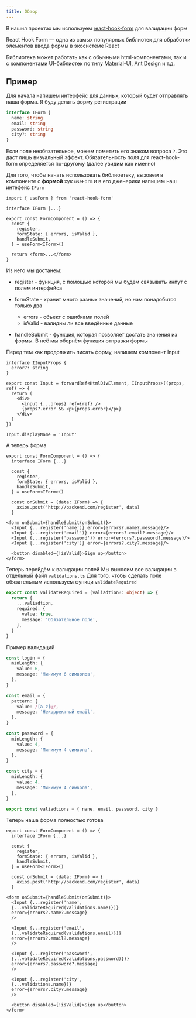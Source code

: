 ```yaml
---
title: Обзор
---
```


В нашил проектах мы используем [react-hook-form](https://www.react-hook-form.com) для валидации форм

React Hook Form — одна из самых популярных библиотек для обработки элементов ввода формы в экосистеме React

Библиотека может работать как с обычными html-компонентами, так и с компонентами UI-библиотек по типу Material-UI, Ant Design и т.д.

## Пример

Для начала напишем интерфейс для данных, который будет отправлять наша форма. Я буду делать форму регистрации

```ts
interface IForm {
  name: string
  email: string
  password: string
  city?: string
}
```

Если поле необязательное, можем пометить его знаком вопроса `?`. Это даст лишь визуальный эффект. Обязательность поля для react-hook-form определяется по-другому (далее увидим как именно)

Для того, чтобы начать использовать библиоетеку, вызовем в компоненте с **формой** хук `useForm` и в его дженерики напишем наш интефейс `IForm`

```tsx
import { useForm } from 'react-hook-form'

interface IForm {...}

export const FormComponent = () => {
  const {
    register,
    formState: { errors, isValid },
    handleSubmit,
  } = useForm<IForm>()

  return <form>...</form>
}
```

Из него мы достанем:

- register - функция, с помощью которой мы будем связывать инпут с полем интерфейса

- formState - хранит много разных значений, но нам понадобится только два

  - errors - объект с ошибками полей
  - isValid - валидны ли все введённые данные

- handleSubmit - функция, которая позволяет достать значения из формы. В неё мы обернём функция отправки формы

Перед тем как продолжить писать форму, напишем компонент Input

```tsx
interface IInputProps {
  error?: string
}

export const Input = forwardRef<HtmlDivElement, IInputProps>((props, ref) => {
  return (
    <div>
      <input {...props} ref={ref} />
      {props?.error && <p>{props.error}</p>}
    </div>
  )
})

Input.displayName = 'Input'
```

А теперь форма

```tsx
export const FormComponent = () => {
  interface IForm {...}

  const {
    register,
    formState: { errors, isValid },
    handleSubmit,
  } = useForm<IForm>()

  const onSubmit = (data: IForm) => {
    axios.post('http://backend.com/register', data)
  }

<form onSubmit={handleSubmit(onSubmit)}>
  <Input {...register('name')} error={errors?.name?.message}/>
  <Input {...register('email')} error={errors?.email?.message}/>
  <Input {...register('password')} error={errors?.password?.message}/>
  <Input {...register('city')} error={errors?.city?.message}/>

  <button disabled={!isValid}>Sign up</button>
</form>
```

Теперь перейдём к валидации полей
Мы выносим все валидации в отдельный файл `validations.ts`
Для того, чтобы сделать поле обязательным используем функци `validateRequired`

```ts
export const validateRequired = (valiadtion?: object) => {
  return {
    ...valiadtion,
    required: {
      value: true,
      message: 'Обязательное поле',
    },
  }
}
```

Пример валидаций

```ts
const login = {
  minLength: {
    value: 6,
    message: 'Минимум 6 символов',
  },
}

const email = {
  pattern: {
    value: /[a-z]@/,
    message: 'Некорректный email',
  },
}

const password = {
  minLength: {
    value: 4,
    message: 'Минимум 4 символа',
  },
}

const city = {
  minLength: {
    value: 4,
    message: 'Минимум 4 символа',
  },
}

export const valiadtions = { nane, email, password, city }
```

Теперь наша форма полностью готова

```tsx
export const FormComponent = () => {
  interface IForm {...}

  const {
    register,
    formState: { errors, isValid },
    handleSubmit,
  } = useForm<IForm>()

  const onSubmit = (data: IForm) => {
    axios.post('http://backend.com/register', data)
  }

<form onSubmit={handleSubmit(onSubmit)}>
  <Input {...register('name',
  {...validateRequired(validations.name)})}
  error={errors?.name?.message}
  />

  <Input {...register('email',
  {...validateRequired(validations.email)})}
  error={errors?.email?.message}
  />

  <Input {...register('password',
  {...validateRequired(validations.password)})}
  error={errors?.password?.message}
  />

  <Input {...register('city',
  {...validations.name})}
  error={errors?.city?.message}
  />

  <button disabled={!isValid}>Sign up</button>
</form>
```
